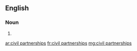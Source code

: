 ==English==

===Noun===
{{head|en|noun plural form}}

# {{plural of|civil partnership|lang=en}}

[[ar:civil partnerships]]
[[fr:civil partnerships]]
[[mg:civil partnerships]]